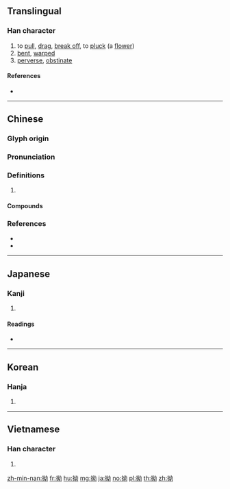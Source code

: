 ==Translingual==

===Han character===
{{Han char|rn=64|rad=手|as=05|sn=8|four=54027|canj=QVIS|ids=⿰扌幼}}

# to [[pull]], [[drag]], [[break off]], to [[pluck]] (a [[flower]])
# [[bent]], [[warped]]
# [[perverse]], [[obstinate]]

====References====
* {{Han ref|kx=0426.040|dkj=11962|dj=0774.060|hdz=31862.060|uh=62D7|ud=25303|bh=A9ED|bd=43501}}

----

==Chinese==
{{zh-forms}}

===Glyph origin===
{{Han etym}}

===Pronunciation===
{{zh-pron
|m=āo,āo,niū,yū
|c=aau3,ngaau3,aau2,ngaau2,juk6
|h=pfs=au/áu
|mn=áu
|mc=y
|oc=y
|cat=
}}
{{zh-attn-split}}

===Definitions===
{{zh-hanzi}}

# {{rfdef|zh}}

====Compounds====
{{zh-der|一不拗眾|四不拗六|執拗|憋拗|拗不登|拗不過|拗口|拗口令|拗口風|拗句|拗強|拗彆|拗彆攪炒|拗怒|拗性|拗曲作直|拗甜|拗相公|拗花|拗處|拗蠻|拗體|拗體詩|曲拗|違拗|點拗}}

===References===
* {{R:twedu|A01549}}
* {{R:yue:Hanzi}}

----

==Japanese==

===Kanji===
{{ja-kanji|grade=|rs=手05}}

# {{defn|lang=ja|sort=手05}}

====Readings====
* {{ja-readings|kanon=[[おう]] (ō)|goon=[[よう]] (yō)|on=[[いく]] (iku)|kun=[[ねじける]] (nejikeru), [[すねる]] (suneru)}}

----

==Korean==

===Hanja===
{{ko-hanja|hangeul=요|eumhun=|rv=yo|mr=yo|y=yo}}

# {{defn|lang=ko|sort=手05}}

----

==Vietnamese==

===Han character===
{{vi-hantu|húc|rs=手05}}

# {{defn|lang=vi|sort=手05}}

[[zh-min-nan:拗]]
[[fr:拗]]
[[hu:拗]]
[[mg:拗]]
[[ja:拗]]
[[no:拗]]
[[pl:拗]]
[[th:拗]]
[[zh:拗]]